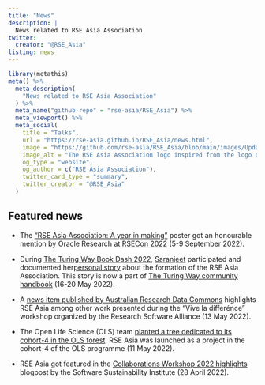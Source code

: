 ---
title: "News"
description: |
  News related to RSE Asia Association
twitter:
  creator: "@RSE_Asia"
listing: news
---
  
```{r setup, message=FALSE, warning=FALSE, include=FALSE}
library(metathis)
meta() %>%
  meta_description(
    "News related to RSE Asia Association"
  ) %>%
  meta_name("github-repo" = "rse-asia/RSE_Asia") %>%
  meta_viewport() %>%
  meta_social(
    title = "Talks",
    url = "https://rse-asia.github.io/RSE_Asia/news.html",
    image = "https://github.com/rse-asia/RSE_Asia/blob/main/images/Updated_RSE_Asia_logo.jpg",
    image_alt = "The RSE Asia Association logo inspired from the logo of the Society of Research Software Engineering - Labelled RSE on top in white capital letters and labelled ASIA below in capital letters.",
    og_type = "website",
    og_author = c("RSE Asia Association"),
    twitter_card_type = "summary",
    twitter_creator = "@RSE_Asia"
  )
```

## Featured news

- The ["RSE Asia Association: A year in making"](https://zenodo.org/record/7044808#.Y0PglFJBxPZ) poster got an honourable mention by Oracle Research at [RSECon 2022](https://rsecon2022.society-rse.org/) (5-9 September 2022).

- During [The Turing Way Book Dash 2022](https://twitter.com/turingway/status/1527633477394366464), [Saranjeet](https://saranjeetkaur.github.io/About-Me/) participated and documented her[personal story](https://the-turing-way.netlify.app/collaboration/research-infrastructure-roles/rse-personal-story.html) about the formation of the RSE Asia Association. This story is now a part of [The Turing Way community handbook](https://the-turing-way.netlify.app/welcome.html) (16-20 May 2022).

- A [news item published by Australian Research Data Commons](https://ardc.edu.au/news/vive-la-difference-diversity-equity-and-inclusion-in-research-software-engineering/) highlights RSE Asia among other work presented during the “Vive la differénce” workshop organized by the Research Software Alliance (13 May 2022).

- The Open Life Science (OLS) team [planted a tree dedicated to its cohort-4 in the OLS forest](https://tree-nation.com/trees/view/2880963). RSE Asia was launched as a project in the cohort-4 of the OLS programme (11 May 2022).

- RSE Asia got featured in the [Collaborations Workshop 2022 highlights](https://www.software.ac.uk/blog/2022-04-28-highlights-collaborations-workshop-2022) blogpost by the Software Sustainability Institute (28 April 2022).

